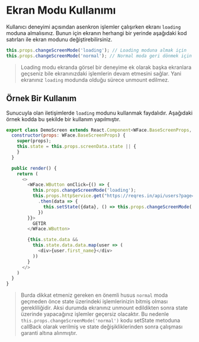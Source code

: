 # Ekran Modu Kullanımı

Kullanıcı deneyimi açısından asenkron işlemler çalışırken ekranı `loading` moduna almalısınız. Bunun için ekranın herhangi bir yerinde
aşağıdaki kod satırları ile ekran modunu değiştirebilirsiniz. 

```javascript
this.props.changeScreenMode('loading'); // Loading moduna almak için
this.props.changeScreenMode('normal'); // Normal moda geri dönmek için
```

> Loading modu ekranda görsel bir deneyime ek olarak başka ekranlara geçseniz bile ekranınızdaki işlemlerin devam etmesini sağlar. 
Yani ekranınız `loading` modunda olduğu sürece unmount edilmez. 

## Örnek Bir Kullanım

Sunucuyla olan iletişimlerde `loading` modunu kullanmak faydalıdır. Aşağıdaki örnek kodda bu şekilde bir kullanım yapılmıştır.

```javascript
export class DemoScreen extends React.Component<WFace.BaseScreenProps, any> {
  constructor(props: WFace.BaseScreenProps) {
    super(props);
    this.state = this.props.screenData.state || {
    }
  }

  public render() {
    return (
      <>
        <WFace.WButton onClick={() => {
          this.props.changeScreenMode('loading');
          this.props.httpService.get("https://reqres.in/api/users?page=2&delay=10")
            .then(data => {
              this.setState({data}, () => this.props.changeScreenMode('normal'));
            })
        }}>
          GETİR
        </WFace.WButton>

        {this.state.data && 
          this.state.data.data.map(user => (
            <div>{user.first_name}</div>
          ))
        }
      </>
    )
  }
}
```

> Burda dikkat etmeniz gereken en önemli husus `normal` moda geçmeden önce state üzerindeki işlemlerinizin bitmiş olması gerekliliğidir. 
Aksi durumda ekranınız unmount edildikten sonra state üzerinde yapacağınız işlemler geçersiz olacaktır. 
Bu nedenle `this.props.changeScreenMode('normal')` kodu setState metoduna callBack olarak verilmiş ve state değişikliklerinden sonra 
çalışması garanti altına alınmıştır.